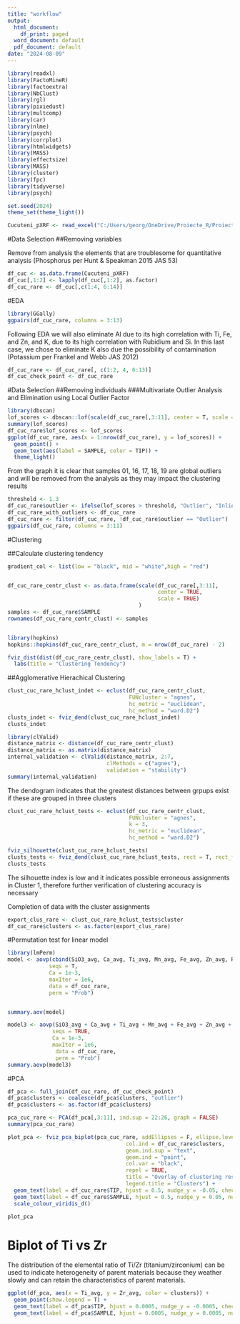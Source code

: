 ```yaml
---
title: "workflow"
output:
  html_document:
    df_print: paged
  word_document: default
  pdf_document: default
date: "2024-08-09"
---
```


```r
library(readxl)
library(FactoMineR)
library(factoextra)
library(NbClust)
library(rgl)
library(pixiedust)
library(multcomp)
library(car)
library(nlme)
library(psych)
library(corrplot)
library(htmlwidgets)
library(MASS)
library(effectsize)
library(MASS)
library(cluster)
library(fpc)
library(tidyverse)
library(psych)

set.seed(2024)
theme_set(theme_light())

Cucuteni_pXRF <- read_excel("C:/Users/georg/OneDrive/Proiecte_R/Proiect-R-Cucuteni/Cucuteni_pXRF.xlsx", sheet = "toate fara 15 RSD>10")
```

#Data Selection
##Removing variables


Remove from analysis the elements that are troublesome for quantitative analysis (Phosphorus per Hunt & Speakman 2015 JAS 53)

```r
df_cuc <- as.data.frame(Cucuteni_pXRF)
df_cuc[,1:2] <- lapply(df_cuc[,1:2], as.factor)
df_cuc_rare <- df_cuc[,c(1:4, 6:14)]

```

#EDA

```r
library(GGally)
ggpairs(df_cuc_rare, columns = 3:13)

```

Following EDA we will also eliminate Al due to its high correlation with Ti, Fe, and Zn, and K, due to its high correlation with Rubidium and Si. In this last case, we chose to eliminate K also due the possibility of contamination (Potassium per Frankel and Webb JAS 2012)

```r
df_cuc_rare <- df_cuc_rare[, c(1:2, 4, 6:13)]
df_cuc_check_point <- df_cuc_rare
```


#Data Selection
##Removing individuals
###Multivariate Outlier Analysis and Elimination using Local Outlier Factor


```r
library(dbscan)
lof_scores <- dbscan::lof(scale(df_cuc_rare[,3:11], center = T, scale = T), minPts = 5)
summary(lof_scores)
df_cuc_rare$lof_scores <- lof_scores
ggplot(df_cuc_rare, aes(x = 1:nrow(df_cuc_rare), y = lof_scores)) +
  geom_point() + 
  geom_text(aes(label = SAMPLE, color = TIP)) +
  theme_light()
```
From the graph it is clear that samples 01, 16, 17, 18, 19 are global outliers and will be removed from the analysis as they may impact the clustering results

```r
threshold <- 1.3
df_cuc_rare$outlier <- ifelse(lof_scores > threshold, "Outlier", "Inlier")
df_cuc_rare_with_outliers <- df_cuc_rare
df_cuc_rare <- filter(df_cuc_rare, !df_cuc_rare$outlier == "Outlier")
ggpairs(df_cuc_rare, columns = 3:11)

```

#Clustering

##Calculate clustering tendency

```r
gradient_col <- list(low = "black", mid = "white",high = "red")


df_cuc_rare_centr_clust <- as.data.frame(scale(df_cuc_rare[,3:11],
                                               center = TRUE,
                                               scale = TRUE)
                                         )
samples <- df_cuc_rare$SAMPLE
rownames(df_cuc_rare_centr_clust) <- samples


library(hopkins)
hopkins::hopkins(df_cuc_rare_centr_clust, m = nrow(df_cuc_rare) - 2)

fviz_dist(dist(df_cuc_rare_centr_clust), show_labels = T) +
  labs(title = "Clustering Tendency")
```

##Agglomerative Hierachical Clustering

```r
clust_cuc_rare_hclust_indet <- eclust(df_cuc_rare_centr_clust,                       
                                      FUNcluster = "agnes",             
                                      hc_metric = "euclidean",         
                                      hc_method = "ward.D2")           
clusts_indet <- fviz_dend(clust_cuc_rare_hclust_indet)
clusts_indet

library(clValid)
distance_matrix <- distance(df_cuc_rare_centr_clust)
distance_matrix <- as.matrix(distance_matrix)
internal_validation <- clValid(distance_matrix, 2:7, 
                               clMethods = c("agnes"),
                               validation = "stability")
summary(internal_validation)

```

The dendogram indicates that the greatest distances between grpups exist if these are grouped in three clusters

```r
clust_cuc_rare_hclust_tests <- eclust(df_cuc_rare_centr_clust,                       
                                      FUNcluster = "agnes",             
                                      k = 3,      
                                      hc_metric = "euclidean",         
                                      hc_method = "ward.D2")           

fviz_silhouette(clust_cuc_rare_hclust_tests)       
clusts_tests <- fviz_dend(clust_cuc_rare_hclust_tests, rect = T, rect_fill = T)
clusts_tests

```

The silhouette index is low and it indicates possible erroneous assignments in Cluster 1, therefore further verification of clustering accuracy is necessary

Completion of data with the cluster assignments

```r
export_clus_rare <- clust_cuc_rare_hclust_tests$cluster
df_cuc_rare$clusters <- as.factor(export_clus_rare)
```


#Permutation test for linear model

```r
library(lmPerm)
model <- aovp(cbind(SiO3_avg, Ca_avg, Ti_avg, Mn_avg, Fe_avg, Zn_avg, Rb_avg, Sr_avg, Zr_avg) ~ clusters,
             seqs = T,
             Ca = 1e-3,
             maxIter = 1e6,
             data = df_cuc_rare, 
             perm = "Prob")


summary.aov(model)

model3 <- aovp(SiO3_avg + Ca_avg + Ti_avg + Mn_avg + Fe_avg + Zn_avg + Rb_avg + Sr_avg + Zr_avg ~ clusters,
              seqs = TRUE,
              Ca = 1e-3,
              maxIter = 1e6,
               data = df_cuc_rare, 
               perm = "Prob")
summary.aovp(model3)
```



#PCA

```r
df_pca <- full_join(df_cuc_rare, df_cuc_check_point) 
df_pca$clusters <- coalesce(df_pca$clusters, "outlier")
df_pca$clusters <- as.factor(df_pca$clusters)

pca_cuc_rare <- PCA(df_pca[,3:11], ind.sup = 22:26, graph = FALSE)
summary(pca_cuc_rare)

plot_pca <- fviz_pca_biplot(pca_cuc_rare, addEllipses = F, ellipse.level = 0.95,
                                     col.ind = df_cuc_rare$clusters,
                                     geom.ind.sup = "text",
                                     geom.ind = "point",
                                     col.var = "black",                       
                                     repel = TRUE,                            
                                     title = "Overlay of clustering results over PCA",
                                     legend.title = "Clusters") + 
  geom_text(label = df_cuc_rare$TIP, hjust = 0.5, nudge_y = -0.05, check_overlap = TRUE) +
  geom_text(label = df_cuc_rare$SAMPLE, hjust = 0.5, nudge_y = 0.05, nudge_x = -0.05, check_overlap = TRUE) +
  scale_colour_viridis_d()

plot_pca
```


# Biplot of Ti vs Zr
The distribution of the elemental ratio of Ti/Zr (titanium/zirconium) can be used to indicate heterogeneity of parent materials because they weather slowly and can retain the characteristics of parent materials. 

```r
ggplot(df_pca, aes(x = Ti_avg, y = Zr_avg, color = clusters)) +
  geom_point(show.legend = T) +
  geom_text(label = df_pca$TIP, hjust = 0.0005, nudge_y = -0.0005, check_overlap = TRUE, show.legend = F) +
  geom_text(label = df_pca$SAMPLE, hjust = 0.0005, nudge_y = 0.0005, nudge_x = -0.0005, check_overlap = TRUE, show.legend = F)
  

```

